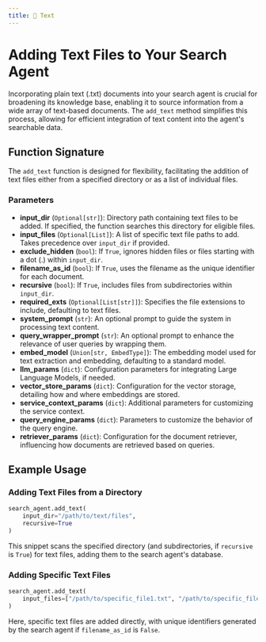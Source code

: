 ```yaml
---
title: 📝 Text
---
```

# Adding Text Files to Your Search Agent

Incorporating plain text (.txt) documents into your search agent is crucial for broadening its knowledge base, enabling it to source information from a wide array of text-based documents. The `add_text` method simplifies this process, allowing for efficient integration of text content into the agent's searchable data.

## Function Signature

The `add_text` function is designed for flexibility, facilitating the addition of text files either from a specified directory or as a list of individual files. 

### Parameters

- **input_dir** (`Optional[str]`): Directory path containing text files to be added. If specified, the function searches this directory for eligible files.
- **input_files** (`Optional[List]`): A list of specific text file paths to add. Takes precedence over `input_dir` if provided.
- **exclude_hidden** (`bool`): If `True`, ignores hidden files or files starting with a dot (.) within `input_dir`.
- **filename_as_id** (`bool`): If `True`, uses the filename as the unique identifier for each document.
- **recursive** (`bool`): If `True`, includes files from subdirectories within `input_dir`.
- **required_exts** (`Optional[List[str]]`): Specifies the file extensions to include, defaulting to text files.
- **system_prompt** (`str`): An optional prompt to guide the system in processing text content.
- **query_wrapper_prompt** (`str`): An optional prompt to enhance the relevance of user queries by wrapping them.
- **embed_model** (`Union[str, EmbedType]`): The embedding model used for text extraction and embedding, defaulting to a standard model.
- **llm_params** (`dict`): Configuration parameters for integrating Large Language Models, if needed.
- **vector_store_params** (`dict`): Configuration for the vector storage, detailing how and where embeddings are stored.
- **service_context_params** (`dict`): Additional parameters for customizing the service context.
- **query_engine_params** (`dict`): Parameters to customize the behavior of the query engine.
- **retriever_params** (`dict`): Configuration for the document retriever, influencing how documents are retrieved based on queries.

## Example Usage

### Adding Text Files from a Directory

```python
search_agent.add_text(
    input_dir="/path/to/text/files",
    recursive=True
)
```
This snippet scans the specified directory (and subdirectories, if `recursive` is `True`) for text files, adding them to the search agent's database.

### Adding Specific Text Files

```python
search_agent.add_text(
    input_files=["/path/to/specific_file1.txt", "/path/to/specific_file2.txt"],
)
```
Here, specific text files are added directly, with unique identifiers generated by the search agent if `filename_as_id` is `False`.
